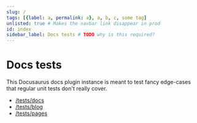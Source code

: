 ```yaml
---
slug: /
tags: [{label: a, permalink: a}, a, b, c, some tag]
unlisted: true # Makes the navbar link disappear in prod
id: index
sidebar_label: Docs tests # TODO why is this required?
---
```


# Docs tests

This Docusaurus docs plugin instance is meant to test fancy edge-cases that regular unit tests don't really cover.

- [/tests/docs](/tests/docs)
- [/tests/blog](/tests/blog)
- [/tests/pages](/tests/pages)
